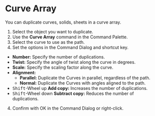 
# Curve Array

<Reference shortcut="" command="Curve Array" button="" />

You can duplicate curves, solids, sheets in a curve array.

1. Select the object you want to duplicate.
2. Use the **Curve Array** command in the Command Palette.
3. Select the curve to use as the path.
4. Set the options in the Command Dialog and shortcut key.
  - **Number:** Specify the number of duplications.
  - **Twist:** Specify the angle of twist along the curve in degrees.
  - **Scale:** Specify the scaling factor along the curve.
  - **Alignment:**
      - **Parallel:** Duplicate the Curves in parallel, regardless of the path. 
      - **Normal:** Duplicate the Curves with angles aligned to the path.
   - <kbd>Shift</kbd>-Wheel up **Add copy:** Increases the number of duplications.
   - <kbd>Shift</kbd>-Wheel down **Subtract copy:** Reduces the number of duplications.
4. Confirm with OK in the Command Dialog or right-click.






